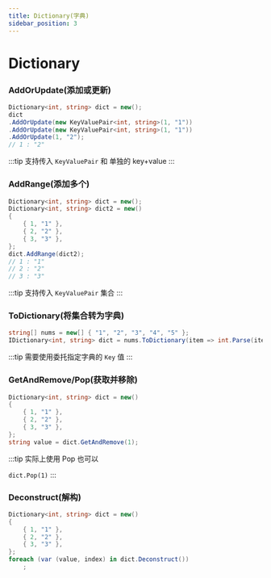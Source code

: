 ```yaml
---
title: Dictionary(字典)
sidebar_position: 3
---
```


# Dictionary

### AddOrUpdate(添加或更新)

```csharp
Dictionary<int, string> dict = new();
dict
.AddOrUpdate(new KeyValuePair<int, string>(1, "1"))
.AddOrUpdate(new KeyValuePair<int, string>(1, "1"))
.AddOrUpdate(1, "2");
// 1 : "2"
```

:::tip
支持传入 `KeyValuePair` 和 单独的 key+value
:::

### AddRange(添加多个)

```csharp
Dictionary<int, string> dict = new();
Dictionary<int, string> dict2 = new()
{
    { 1, "1" },
    { 2, "2" },
    { 3, "3" },
};
dict.AddRange(dict2);
// 1 : "1"
// 2 : "2"
// 3 : "3"
```

:::tip
支持传入 `KeyValuePair` 集合
:::

### ToDictionary(将集合转为字典)

```csharp
string[] nums = new[] { "1", "2", "3", "4", "5" };
IDictionary<int, string> dict = nums.ToDictionary(item => int.Parse(item));
```

:::tip
需要使用委托指定字典的 `Key` 值
:::

### GetAndRemove/Pop(获取并移除)

```csharp
Dictionary<int, string> dict = new()
{
    { 1, "1" },
    { 2, "2" },
    { 3, "3" },
};
string value = dict.GetAndRemove(1);
```
:::tip
实际上使用 Pop 也可以

`dict.Pop(1)`
:::

### Deconstruct(解构)

```csharp
Dictionary<int, string> dict = new()
{
    { 1, "1" },
    { 2, "2" },
    { 3, "3" },
};
foreach (var (value, index) in dict.Deconstruct())
    ;
```

